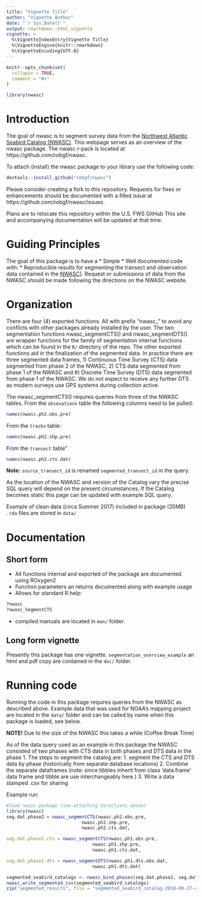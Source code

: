 ```yaml
---
title: "Vignette Title"
author: "Vignette Author"
date: "`r Sys.Date()`"
output: rmarkdown::html_vignette
vignette: >
  %\VignetteIndexEntry{Vignette Title}
  %\VignetteEngine{knitr::rmarkdown}
  %\VignetteEncoding{UTF-8}
---
```


```r
knitr::opts_chunk$set(
  collapse = TRUE,
  comment = "#>"
)
```


```r
library(nwasc)
```

# Introduction
The goal of nwasc is to segment survey data from the [Northwest Atlantic
Seabird Catalog
(NWASC)](https://github.com/USFWS/AMAPPS/tree/master/NWASC). This webpage serves as an overview of the nwasc package.  The nwasc r-pack is located at  https://github.com/robgf/nwasc.

To attach (install) the nwasc package to your library use the following code: 

```r
devtools::install_github("robgf/nwasc")
```

Please consider creating a fork to this repository.  Requests for fixes or enhancements should be documented with a filled issue at https://github.com/robgf/nwasc/issues.

Plans are to relocate this repository within the U.S. FWS GitHub This site and accompanying documentation will be updated at that time.  

# Guiding Principles
The goal of this package is to have a 
* Simple
* Well documented
code with:
* Reproducible results
for segmenting the transect and observation data contained in the [NWASC](https://github.com/USFWS/AMAPPS/tree/master/NWASC)]. Request or submissions of data from the NWASC should be made following the directions on the NWASC website.


# Organization
There are four (4) exported functions. All with prefix "nwasc_" to avoid any conflicts with other packages already installed by the user. The two segmentation functions nwasc_segmentCTS() and nwasc_segmentDTS() are wrapper functions for the family of segmentation internal functions which can be found in the `R/` directory of the repo.
The other exported functions aid in the finalization of the segmented data. In practice there are three segmented data frames, 1) Continuous Time Survey (CTS) data segmented from phase 2 of the NWASC, 2) CTS data segmented from phase 1 of the NWASC and #) Discrete Time Survey (DTS) data segmented from phase 1 of the NWASC. We do not expect to receive any further DTS as modern surveys use GPS systems during collection active. 

The nwasc_segmentCTS() requires queries from three of the NWASC tables.
From the `obsevations` table the following columns need to be pulled:
```r
names(nwasc.ph2.obs.pre)
```

From the `tracks` table:
```r
names(nwasc.ph2.shp.pre)
```

From the `transect` table"
```r
names(nwasc.ph2.cts.dat)
```

**Note:** `source_transect_id` is renamed `segmented_transect_id` in the query.

As the location of the NWASC and version of the Catalog vary the precise SQL query will depend on the present circumstances.  If the Catalog becomes static this page can be updated with example SQL query.

Example of clean data (circa Summer 2017) included in package (35MB) `.rda` files are stored in `data/`

# Documentation
## Short form
* All functions internal and exported of the package are documented using ROxygen2 
* Function parameters an returns documented along with example usage
* Allows for standard R help:
```r
?nwasc
?nwasc_SegmentCTS
```
* compiled manuals are located in `man/` folder.

## Long form vignette
Presently this package has one vignette. `segmentation_overview_example` an html and pdf copy are contained in the `doc/` folder. 


# Running code
Running the code in this package requires queries from the NWASC as described above. Example data that was used for NOAA's mapping project are located in the `data/` folder and can be called by name when this package is loaded, see below.

**NOTE!** Due to the size of the NWASC this takes a while (Coffee Break Time)

As of the data query used as an example in this package the NWASC consisted of two phases with CTS data in both phases and DTS data in the phase 1.  The steps to segment the catalog are:
1. segment the CTS and DTS data by phase (historically from separate database locations)
2. Combine the separate dataframes (note: since tibbles inherit from class 'data.frame' data frame and tibble are use interchangeably here.)
3. Write a data stamped .csv for sharing

Example run:
    
```r
#load nwasc paskage (see attaching directions above)
library(nwasc)
seg.dat.phase2 = nwasc_segmentCTS(nwasc.ph2.obs.pre,
                            nwasc.ph2.shp.pre,
                            nwasc.ph2.cts.dat,

seg.dat.phase1.cts = nwasc_segmentCTS(nwasc.ph1.obs.pre,
                                nwasc.ph1.shp.pre,
                                nwasc.ph1.cts.dat,

seg.dat.phase1.dts = nwasc_segmentDTS(nwasc.ph1.dts.obs.dat,
                                nwasc.ph1.dts.dat)

segmented_seabird_catalogs <- nwasc_bind_phases(seg.dat.phase2, seg.dat.phase1.cts, seg.dat.phase1.dts)
nwasc_write_segmented_csv(segmented_seabird_catalogs)
zip("segmented_results", file = "segmented_seabird_catalog-2018-09-27-combined_transects_3 .csv")

```

